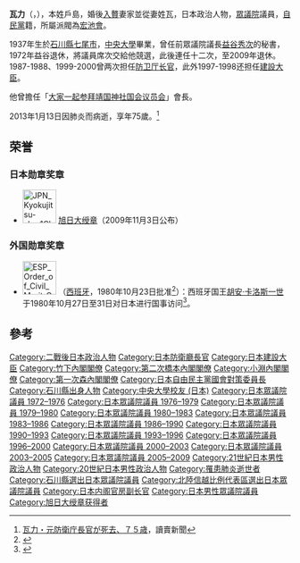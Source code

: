 {{Infobox Officeholder
|name = 瓦 力
|original_name=戶島 力
|image =Tsutomu Kawara.jpg
|caption=
|order = 
|office = {{JPN}}第45、62、63任[[防衛廳長官|防衛廳長官]]
| primeminister = [[小淵惠三|小淵惠三]]<br/>[[森喜朗|森喜朗]]
|term_start = 1999年10月5日
|term_end = 2000年7月4日
|predecessor = [[野呂田芳成|野呂田芳成]]
|successor = [[虎島和夫|虎島和夫]]
| term_start1 = 1987年11月6日
| term_end1 = 1988年8月24日
| primeminister1 = [[竹下登|竹下登]]
| predecessor1 = {{link-ja|栗原祐幸|栗原祐幸}}
| successor1 = {{link-ja|田澤吉郎|田沢吉郎}}
| office2 = {{JPN}}第65任[[建設大臣|建設大臣]]
| primeminister2 = [[橋本龍太郎|橋本龍太郎]]
| term_start2 = 1997年9月11日
| term_end2 = 1998年7月30日
| predecessor2 = [[龜井靜香|龜井靜香]]
| successor2 = {{link-ja|關谷勝嗣|関谷勝嗣}}
|office3    = {{JPN}}[[眾議院_(日本)|眾議院]]議員
|term_start3  = 1972年12月10日
|term_end3   = 2009年7月21日
|predecessor3 = 
|successor3  = 
|constituency3= {{Plainlist|
* {{link-ja|石川縣第2區 (中選舉區)|石川県第2区 (中選挙区)|石川縣第2區}}（1972-1996）
* [[石川縣第3區|石川縣第3區]]（1996-2005）
* [[比例北陸信越區|比例北陸信越區]]（2005-2009）}}
|office4     = {{JPN}}第80、81任{{link-ja|法官彈劾審判所|裁判官弾劾裁判所}}審判長
|term_start4  = 2005年4月1日
|term_end4  = 2006年3月31日
|predecessor4   = {{link-ja|真鍋賢二|真鍋賢二}}
|successor4 = {{link-ja|竹山裕|竹山裕}}
|vice_occupation =
|vice_president = 
|birth_date = {{birth_date|1937|4|1}}
|birth_place = {{EOJ}}[[石川縣|石川縣]][[鹿島郡|鹿島郡]]<br>（現[[七尾市|七尾市]]）
|death_date = {{death_date_and_age|2013|1|13|1937|4|1|df=y}}
|death_place = {{JPN}}[[石川縣|石川縣]][[七尾市|七尾市]]
|spouse = 
|relatives = 瓦辰二（岳父）
|profession = 
|party = [[自由民主党_(日本)|自由民主党]]
|signature = 
|alma_mater        = [[中央大學_(日本)|中央大學]]法學部
}} 
'''瓦力'''（{{lang|ja|かわら つとむ}}，{{bd|1937年|4月1日|2013年|1月13日|Kawara, Riki}}），本姓戶島，婚後[[入贅|入贅]]妻家並從妻姓瓦，日本政治人物，[[日本眾議院|眾議院]]議員，[[自由民主黨_(日本)|自民黨]]籍，所屬派閥為[[宏池會|宏池會]]。

1937年生於[[石川縣|石川縣]][[七尾市|七尾市]]，[[中央大學_(日本)|中央大學]]畢業，曾任前眾議院議長[[益谷秀次|益谷秀次]]的秘書，1972年益谷退休，將議員席次交給他競選，此後連任十二次，至2009年退休。1987-1988、1999-2000曾两次担任[[防卫厅长官|防卫厅长官]]，此外1997-1998还担任[[建設大臣|建設大臣]]。

他曾擔任「[[大家一起参拜靖国神社国会议员会|大家一起参拜靖国神社国会议员会]]」會長。

2013年1月13日因肺炎而病逝，享年75歲。<ref>[https://web.archive.org/web/20130115132216/http://www.yomiuri.co.jp/politics/news/20130113-OYT1T00596.htm 瓦力・元防衛庁長官が死去、７５歳]，讀賣新聞</ref>

==荣誉==
===日本勋章奖章===
* [[File:JPN_Kyokujitsu-sho_1Class_BAR.svg|60px]] [[旭日大绶章|旭日大绶章]]（2009年11月3日公布）
===外国勋章奖章===
* [[File:ESP_Order_of_Civil_Merit_GC.svg|60px]] {{link-es|民事功绩大十字勋章|Orden del Mérito Civil (España)}}（[[西班牙|西班牙]]，1980年10月23日批准<ref>{{es}}{{cite web |url=https://www.boe.es/diario_boe/txt.php?id=BOE-A-1981-14504 |title=Real Decreto 3204/1980, de 23 de octubre, por el que se concede la Gran Cruz de la Orden del Mérito Civil a los señores que se citan. |publisher=[[西班牙国家官方公报|Boletín Oficial del Estado]] |date=1981-06-29 |accessdate=2022-01-03 |archive-date=2022-01-03 |archive-url=https://web.archive.org/web/20220103081812/https://www.boe.es/diario_boe/txt.php?id=BOE-A-1981-14504 |dead-url=no }}</ref>）：西班牙国王[[胡安·卡洛斯一世|胡安·卡洛斯一世]]于1980年10月27日至31日对日本进行国事访问<ref>{{ja}}{{cite report |title=昭和56年版わが外交の近況 |url=https://www.mofa.go.jp/mofaj/gaiko/bluebook/1981/s56-2010502.htm |publisher=外務省 |date=1981-09 |access-date=2022-01-03 |archive-date=2022-01-03 |archive-url=https://web.archive.org/web/20220103101425/https://www.mofa.go.jp/mofaj/gaiko/bluebook/1981/s56-2010502.htm |dead-url=no }}</ref>。

==參考==
{{reflist}}

{{國土交通大臣}}
{{防衛大臣}}
{{竹下內閣}}
{{第二次橋本內閣}}
{{小淵內閣}}
{{第一次森內閣}}

{{DEFAULTSORT:Kawara Riki}}
[[Category:二戰後日本政治人物|Category:二戰後日本政治人物]]
[[Category:日本防衛廳長官|Category:日本防衛廳長官]]
[[Category:日本建設大臣|Category:日本建設大臣]]
[[Category:竹下內閣閣僚|Category:竹下內閣閣僚]]
[[Category:第二次橋本內閣閣僚|Category:第二次橋本內閣閣僚]]
[[Category:小淵內閣閣僚|Category:小淵內閣閣僚]]
[[Category:第一次森內閣閣僚|Category:第一次森內閣閣僚]]
[[Category:日本自由民主黨國會對策委員長|Category:日本自由民主黨國會對策委員長]]
[[Category:石川縣出身人物|Category:石川縣出身人物]]
[[Category:中央大學校友_(日本)|Category:中央大學校友 (日本)]]
[[Category:日本眾議院議員_1972–1976|Category:日本眾議院議員 1972–1976]]
[[Category:日本眾議院議員_1976–1979|Category:日本眾議院議員 1976–1979]]
[[Category:日本眾議院議員_1979–1980|Category:日本眾議院議員 1979–1980]]
[[Category:日本眾議院議員_1980–1983|Category:日本眾議院議員 1980–1983]]
[[Category:日本眾議院議員_1983–1986|Category:日本眾議院議員 1983–1986]]
[[Category:日本眾議院議員_1986–1990|Category:日本眾議院議員 1986–1990]]
[[Category:日本眾議院議員_1990–1993|Category:日本眾議院議員 1990–1993]]
[[Category:日本眾議院議員_1993–1996|Category:日本眾議院議員 1993–1996]]
[[Category:日本眾議院議員_1996–2000|Category:日本眾議院議員 1996–2000]]
[[Category:日本眾議院議員_2000–2003|Category:日本眾議院議員 2000–2003]]
[[Category:日本眾議院議員_2003–2005|Category:日本眾議院議員 2003–2005]]
[[Category:日本眾議院議員_2005–2009|Category:日本眾議院議員 2005–2009]]
[[Category:21世紀日本男性政治人物|Category:21世紀日本男性政治人物]]
[[Category:20世紀日本男性政治人物|Category:20世紀日本男性政治人物]]
[[Category:罹患肺炎逝世者|Category:罹患肺炎逝世者]]
[[Category:石川縣選出日本眾議院議員|Category:石川縣選出日本眾議院議員]]
[[Category:北陸信越比例代表區選出日本眾議院議員|Category:北陸信越比例代表區選出日本眾議院議員]]
[[Category:日本内阁官房副长官|Category:日本内阁官房副长官]]
[[Category:日本男性眾議院議員|Category:日本男性眾議院議員]]
[[Category:旭日大绶章获得者|Category:旭日大绶章获得者]]